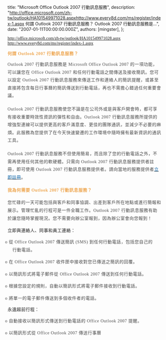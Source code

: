 
  title: "Microsoft Office Outlook 2007 行動訊息服務",
  description: "http://office.microsoft.com/zh-tw/outlook/HA101549971028.aspxhttp://www.every8d.com/ms/register/index-1.aspx 何謂 Outlook 2007 行動訊息服務？ Outlook 2007 行動訊息服務是...",
  date: "2007-01-11T00:00:00.000Z",
  authors: [mingster],
};

<div class="Section1">
<p class="MsoNormal"><span lang="EN-US"><a href="http://office.microsoft.com/zh-tw/outlook/HA101549971028.aspx"><span style="font-family:trebuchet ms;">http://office.microsoft.com/zh-tw/outlook/HA101549971028.aspx</span></a><br /><a href="http://www.every8d.com/ms/register/index-1.aspx"><span style="font-family:trebuchet ms;">http://www.every8d.com/ms/register/index-1.aspx</span></a></span></p>
<p class="MsoNormal"><span style="font-family:trebuchet ms;"><b><span style="letter-spacing:.6pt;color:#eea752;">何謂</span></b><b><span lang="EN-US" style="letter-spacing:.6pt;color:#eea752;"> Outlook 2007 </span></b><b><span style="letter-spacing:.6pt;color:#eea752;">行動訊息服務？</span></b><b><span lang="EN-US" style="letter-spacing:.6pt;color:#eea752;"></span></b></span></p>
<p class="MsoNormal" style="margin-bottom:13.5pt;margin-left:0;line-height:19.2pt;margin-right:0;"><span style="font-family:trebuchet ms;"><span lang="EN-US" style="letter-spacing:.6pt;color:#484848;">Outlook 2007 </span><span style="letter-spacing:.6pt;color:#484848;">行動訊息服務是</span><span lang="EN-US" style="letter-spacing:.6pt;color:#484848;"> Microsoft Office Outlook 2007 </span><span style="letter-spacing:.6pt;color:#484848;">的一項功能，可以讓您在</span><span lang="EN-US" style="letter-spacing:.6pt;color:#484848;"> Office Outlook 2007 </span><span style="letter-spacing:.6pt;color:#484848;">和任何行動電話之間傳送及接收簡訊。您可以設定</span><span lang="EN-US" style="letter-spacing:.6pt;color:#484848;"> Outlook 2007 </span><span style="letter-spacing:.6pt;color:#484848;">行動訊息服務來傳送工作和連絡人的簡訊提醒，或甚至直接將包含每日行事曆的簡訊傳送到行動電話，再也不需擔心錯過任何重要會議。</span><span style="letter-spacing:.6pt;color:#484848;"> <span lang="EN-US"></span></span></span></p>
<p class="MsoNormal" style="margin-bottom:13.5pt;margin-left:0;line-height:19.2pt;margin-right:0;"><span style="font-family:trebuchet ms;"><span lang="EN-US" style="letter-spacing:.6pt;color:#484848;">Outlook 2007 </span><span style="letter-spacing:.6pt;color:#484848;">行動訊息服務使您不論是在公司外或是與客戶開會時，都可享有接收重要時效性資訊的彈性和自由。</span><span lang="EN-US" style="letter-spacing:.6pt;color:#484848;">Outlook 2007 </span><span style="letter-spacing:.6pt;color:#484848;">行動訊息服務所提供的增強型連線可以提供更高的客戶滿意度、更佳的團隊通訊，並減少不必要的麻煩。此服務為您提供了在今天快速變遷的工作環境中隨時擁有最新資訊的通訊工具。</span><span lang="EN-US" style="letter-spacing:.6pt;color:#484848;"></span></span></p>
<p class="MsoNormal" style="margin-bottom:13.5pt;margin-left:0;line-height:19.2pt;margin-right:0;"><span style="font-family:trebuchet ms;"><span lang="EN-US" style="letter-spacing:.6pt;color:#484848;">Outlook 2007 </span><span style="letter-spacing:.6pt;color:#484848;">行動訊息服務不但使用簡易，而且除了您的行動電話之外，不需再使用任何其他的軟硬體。只需向</span><span lang="EN-US" style="letter-spacing:.6pt;color:#484848;"> Outlook 2007 </span><span style="letter-spacing:.6pt;color:#484848;">行動訊息服務提供者註冊，即可使用</span><span lang="EN-US" style="letter-spacing:.6pt;color:#484848;"> Outlook 2007 </span><span style="letter-spacing:.6pt;color:#484848;">行動訊息服務提供者。請向當地的服務提供者</span><span lang="EN-US" style="letter-spacing:.6pt;color:#484848;"><a href="http://office.microsoft.com/search/redir.aspx?AssetID=ES101650331028&amp;CTT=5&amp;Origin=HA101549971028"><span lang="EN-US" style="text-decoration:none;color:#0560a6;"><span lang="EN-US">立即註冊</span></span></a></span><span style="letter-spacing:.6pt;color:#484848;">。</span><span lang="EN-US" style="letter-spacing:.6pt;color:#484848;"></span></span></p>
<p class="MsoNormal" style="margin-bottom:11.25pt;margin-left:0;line-height:18pt;margin-right:0;"><span style="font-family:trebuchet ms;"><b><span style="letter-spacing:.6pt;color:#eea752;">我為何需要</span></b><b><span lang="EN-US" style="letter-spacing:.6pt;color:#eea752;"> Outlook 2007 </span></b><b><span style="letter-spacing:.6pt;color:#eea752;">行動訊息服務？</span></b><b><span lang="EN-US" style="letter-spacing:.6pt;color:#eea752;"></span></b></span></p>
<p class="MsoNormal" style="margin-bottom:13.5pt;margin-left:0;line-height:19.2pt;margin-right:0;"><span style="font-family:trebuchet ms;"><span style="letter-spacing:.6pt;color:#484848;">您忙碌的一天可能包括與客戶和同事協調、出差到客戶所在地點或進行簡報和展示。管理忙亂的行程可是一件全職工作。</span><span lang="EN-US" style="letter-spacing:.6pt;color:#484848;">Outlook 2007 </span><span style="letter-spacing:.6pt;color:#484848;">行動訊息服務有助於讓您隨時掌握現況。您不需要向辦公室報到，因為辦公室會向您報到！</span><span lang="EN-US" style="letter-spacing:.6pt;color:#484848;"></span></span></p>
<p class="MsoNormal" style="margin-bottom:6pt;margin-left:0;line-height:15pt;margin-right:0;"><b><span style="letter-spacing:.6pt;font-family:trebuchet ms;color:#666666;">立即與連絡人、同事和員工連絡：</span></b><b><span lang="EN-US" style="letter-spacing:.6pt;color:#666666;"></span></b></p>
<p class="MsoNormal" style="margin-bottom:6pt;margin-left:12pt;text-indent:-18pt;line-height:19.2pt;margin-right:12pt;"><span style="font-family:trebuchet ms;"><span lang="EN-US" style="letter-spacing:.6pt;color:#484848;"><span>o<span style="font:100% 'Times New Roman';"> </span></span></span><span style="letter-spacing:.6pt;color:#484848;">從</span><span lang="EN-US" style="letter-spacing:.6pt;color:#484848;"> Office Outlook 2007 </span><span style="letter-spacing:.6pt;color:#484848;">傳送簡訊</span><span lang="EN-US" style="letter-spacing:.6pt;color:#484848;"> (SMS) </span><span style="letter-spacing:.6pt;color:#484848;">到任何行動電話，包括您自己的行動電話。</span><span style="letter-spacing:.6pt;color:#484848;"> <span lang="EN-US"></span></span></span></p>
<p class="MsoNormal" style="margin-bottom:6pt;margin-left:12pt;text-indent:-18pt;line-height:19.2pt;margin-right:12pt;"><span style="font-family:trebuchet ms;"><span lang="EN-US" style="letter-spacing:.6pt;color:#484848;"><span>o<span style="font:100% 'Times New Roman';"> </span></span></span><span style="letter-spacing:.6pt;color:#484848;">在</span><span lang="EN-US" style="letter-spacing:.6pt;color:#484848;"> Office Outlook 2007 </span><span style="letter-spacing:.6pt;color:#484848;">收件匣中接收對您已傳送之簡訊的回覆。</span><span style="letter-spacing:.6pt;color:#484848;"> <span lang="EN-US"></span></span></span></p>
<p class="MsoNormal" style="margin-bottom:6pt;margin-left:12pt;text-indent:-18pt;line-height:19.2pt;margin-right:12pt;"><span style="font-family:trebuchet ms;"><span lang="EN-US" style="letter-spacing:.6pt;color:#484848;"><span>o<span style="font:100% 'Times New Roman';"> </span></span></span><span style="letter-spacing:.6pt;color:#484848;">以簡訊形式將電子郵件從</span><span lang="EN-US" style="letter-spacing:.6pt;color:#484848;"> Office Outlook 2007 </span><span style="letter-spacing:.6pt;color:#484848;">傳送到任何行動電話。</span><span style="letter-spacing:.6pt;color:#484848;"> <span lang="EN-US"></span></span></span></p>
<p class="MsoNormal" style="margin-bottom:6pt;margin-left:12pt;text-indent:-18pt;line-height:19.2pt;margin-right:12pt;"><span style="font-family:trebuchet ms;"><span lang="EN-US" style="letter-spacing:.6pt;color:#484848;"><span>o<span style="font:100% 'Times New Roman';"> </span></span></span><span style="letter-spacing:.6pt;color:#484848;">根據您設定的規則，自動以簡訊形式將電子郵件接收到行動電話。</span><span style="letter-spacing:.6pt;color:#484848;"> <span lang="EN-US"></span></span></span></p>
<p class="MsoNormal" style="margin-bottom:6pt;margin-left:12pt;text-indent:-18pt;line-height:19.2pt;margin-right:12pt;"><span style="font-family:trebuchet ms;"><span lang="EN-US" style="letter-spacing:.6pt;color:#484848;"><span>o<span style="font:100% 'Times New Roman';"> </span></span></span><span style="letter-spacing:.6pt;color:#484848;">將單一的電子郵件傳送到多個收件者的電話。</span><span style="letter-spacing:.6pt;color:#484848;"> <span lang="EN-US"></span></span></span></p>
<p class="MsoNormal" style="margin-bottom:6pt;margin-left:0;line-height:15pt;margin-right:0;"><b><span style="letter-spacing:.6pt;font-family:trebuchet ms;color:#666666;">永遠超前行程：</span></b><b><span lang="EN-US" style="letter-spacing:.6pt;color:#666666;"></span></b></p>
<p class="MsoNormal" style="margin-bottom:6pt;margin-left:12pt;text-indent:-18pt;line-height:19.2pt;margin-right:12pt;"><span style="font-family:trebuchet ms;"><span lang="EN-US" style="letter-spacing:.6pt;color:#484848;"><span>o<span style="font:100% 'Times New Roman';"> </span></span></span><span style="letter-spacing:.6pt;color:#484848;">自動接收以簡訊形式傳送到行動電話的</span><span lang="EN-US" style="letter-spacing:.6pt;color:#484848;"> Office Outlook 2007 </span><span style="letter-spacing:.6pt;color:#484848;">提醒。</span><span style="letter-spacing:.6pt;color:#484848;"> <span lang="EN-US"></span></span></span></p>
<p class="MsoNormal" style="margin-bottom:6pt;margin-left:12pt;text-indent:-18pt;line-height:19.2pt;margin-right:12pt;"><span style="font-family:trebuchet ms;"><span lang="EN-US" style="letter-spacing:.6pt;color:#484848;"><span>o<span style="font:100% 'Times New Roman';"> </span></span></span><span style="letter-spacing:.6pt;color:#484848;">以簡訊形式從</span><span lang="EN-US" style="letter-spacing:.6pt;color:#484848;"> Office Outlook 2007 </span><span style="letter-spacing:.6pt;color:#484848;">傳送行事曆</span><span lang="EN-US" style="letter-spacing:.6pt;color:#484848;"></span></span></p>
<p class="MsoNormal"><span lang="EN-US" style="font-family:trebuchet ms;"></span></p>
</div>
